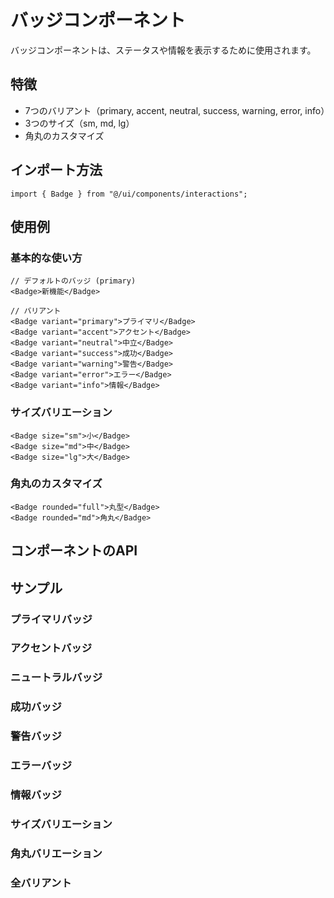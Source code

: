 
<Meta of={BadgeStories} />

# バッジコンポーネント

バッジコンポーネントは、ステータスや情報を表示するために使用されます。

## 特徴

- 7つのバリアント（primary, accent, neutral, success, warning, error, info）
- 3つのサイズ（sm, md, lg）
- 角丸のカスタマイズ

## インポート方法

```tsx
import { Badge } from "@/ui/components/interactions";
```

## 使用例

### 基本的な使い方

```tsx
// デフォルトのバッジ (primary)
<Badge>新機能</Badge>

// バリアント
<Badge variant="primary">プライマリ</Badge>
<Badge variant="accent">アクセント</Badge>
<Badge variant="neutral">中立</Badge>
<Badge variant="success">成功</Badge>
<Badge variant="warning">警告</Badge>
<Badge variant="error">エラー</Badge>
<Badge variant="info">情報</Badge>
```

### サイズバリエーション

```tsx
<Badge size="sm">小</Badge>
<Badge size="md">中</Badge>
<Badge size="lg">大</Badge>
```

### 角丸のカスタマイズ

```tsx
<Badge rounded="full">丸型</Badge>
<Badge rounded="md">角丸</Badge>
```

## コンポーネントのAPI

<Controls />

## サンプル

### プライマリバッジ

<Story of={BadgeStories.Primary} />

### アクセントバッジ

<Story of={BadgeStories.Accent} />

### ニュートラルバッジ

<Story of={BadgeStories.Neutral} />

### 成功バッジ

<Story of={BadgeStories.Success} />

### 警告バッジ

<Story of={BadgeStories.Warning} />

### エラーバッジ

<Story of={BadgeStories.Error} />

### 情報バッジ

<Story of={BadgeStories.Info} />

### サイズバリエーション

<Story of={BadgeStories.Sizes} />

### 角丸バリエーション

<Story of={BadgeStories.Rounded} />

### 全バリアント

<Story of={BadgeStories.AllVariants} />
